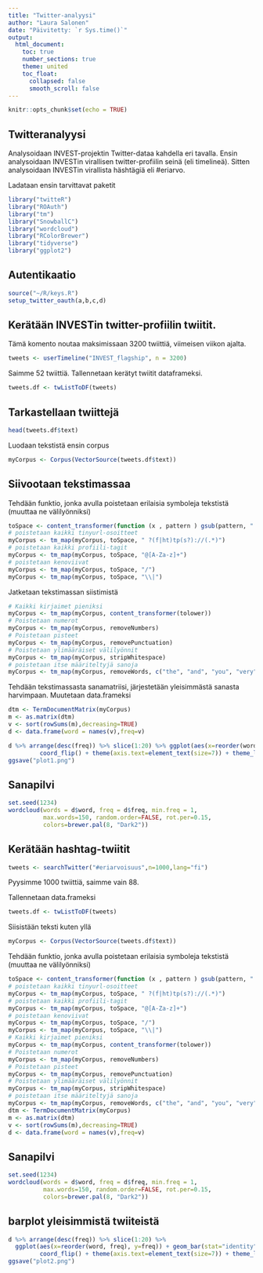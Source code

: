 ---
title: "Twitter-analyysi"
author: "Laura Salonen"
date: "Päivitetty: `r Sys.time()`"
output:
  html_document:
    toc: true
    number_sections: true
    theme: united
    toc_float:
      collapsed: false
      smooth_scroll: false
---

```{r setup, include=FALSE}
knitr::opts_chunk$set(echo = TRUE)
```

## Twitteranalyysi

Analysoidaan INVEST-projektin Twitter-dataa kahdella eri tavalla. Ensin analysoidaan INVESTin virallisen twitter-profiilin seinä (eli timelineä).
Sitten analysoidaan INVESTin virallista häshtägiä eli #eriarvo.

Ladataan ensin tarvittavat paketit

```{r message=F}
library("twitteR")
library("ROAuth")
library("tm")
library("SnowballC")
library("wordcloud")
library("RColorBrewer")
library("tidyverse")
library("ggplot2")
```

## Autentikaatio
```{r message=F, echo=F}
source("~/R/keys.R")
setup_twitter_oauth(a,b,c,d)
```

## Kerätään INVESTin twitter-profiilin twiitit.

Tämä komento noutaa maksimissaan 3200 twiittiä, viimeisen viikon ajalta.

```{r}
tweets <- userTimeline("INVEST_flagship", n = 3200)
```

Saimme 52 twiittiä. Tallennetaan kerätyt twiitit dataframeksi.

```{r message=F}
tweets.df <- twListToDF(tweets)
```

## Tarkastellaan twiittejä

```{r}
head(tweets.df$text)
```
Luodaan tekstistä ensin corpus

```{r}
myCorpus <- Corpus(VectorSource(tweets.df$text))
```

## Siivootaan tekstimassaa

Tehdään funktio, jonka avulla poistetaan erilaisia symboleja tekstistä (muuttaa ne välilyönniksi)

```{r warning=F}
toSpace <- content_transformer(function (x , pattern ) gsub(pattern, " ", x))
# poistetaan kaikki tinyurl-osoitteet 
myCorpus <- tm_map(myCorpus, toSpace, " ?(f|ht)tp(s?)://(.*)")
# poistetaan kaikki profiili-tagit
myCorpus <- tm_map(myCorpus, toSpace, "@[A-Za-z]+")
# poistetaan kenoviivat
myCorpus <- tm_map(myCorpus, toSpace, "/")
myCorpus <- tm_map(myCorpus, toSpace, "\\|")
```

Jatketaan tekstimassan siistimistä

```{r warning=F}
# Kaikki kirjaimet pieniksi
myCorpus <- tm_map(myCorpus, content_transformer(tolower))
# Poistetaan numerot
myCorpus <- tm_map(myCorpus, removeNumbers)
# Poistetaan pisteet
myCorpus <- tm_map(myCorpus, removePunctuation)
# Poistetaan ylimääräiset välilyönnit
myCorpus <- tm_map(myCorpus, stripWhitespace)
# poistetaan itse määriteltyjä sanoja
myCorpus <- tm_map(myCorpus, removeWords, c("the", "and", "you", "very", "are", "for"))
```


Tehdään tekstimassasta sanamatriisi, järjestetään yleisimmästä sanasta harvimpaan.
Muutetaan data.frameksi

```{r}
dtm <- TermDocumentMatrix(myCorpus)
m <- as.matrix(dtm)
v <- sort(rowSums(m),decreasing=TRUE)
d <- data.frame(word = names(v),freq=v)
```

```{r message=F}
d %>% arrange(desc(freq)) %>% slice(1:20) %>% ggplot(aes(x=reorder(word, freq), y=freq)) + geom_bar(stat="identity") + xlab("Sanat") + ylab("Määrä") +
         coord_flip() + theme(axis.text=element_text(size=7)) + theme_light()
ggsave("plot1.png")
```

## Sanapilvi
```{r warning=F, echo=F}
set.seed(1234)
wordcloud(words = d$word, freq = d$freq, min.freq = 1,
          max.words=150, random.order=FALSE, rot.per=0.15, 
          colors=brewer.pal(8, "Dark2"))
```

## Kerätään hashtag-twiitit

```{r warning=F}
tweets <- searchTwitter("#eriarvoisuus",n=1000,lang="fi")
```

Pyysimme 1000 twiittiä, saimme vain 88.

Tallennetaan data.frameksi

```{r message=F}
tweets.df <- twListToDF(tweets)
```

Siisistään teksti kuten yllä

```{r}
myCorpus <- Corpus(VectorSource(tweets.df$text))
```

Tehdään funktio, jonka avulla poistetaan erilaisia symboleja tekstistä (muuttaa ne välilyönniksi)

```{r warning=F}
toSpace <- content_transformer(function (x , pattern ) gsub(pattern, " ", x))
# poistetaan kaikki tinyurl-osoitteet 
myCorpus <- tm_map(myCorpus, toSpace, " ?(f|ht)tp(s?)://(.*)")
# poistetaan kaikki profiili-tagit
myCorpus <- tm_map(myCorpus, toSpace, "@[A-Za-z]+")
# poistetaan kenoviivat
myCorpus <- tm_map(myCorpus, toSpace, "/")
myCorpus <- tm_map(myCorpus, toSpace, "\\|")
# Kaikki kirjaimet pieniksi
myCorpus <- tm_map(myCorpus, content_transformer(tolower))
# Poistetaan numerot
myCorpus <- tm_map(myCorpus, removeNumbers)
# Poistetaan pisteet
myCorpus <- tm_map(myCorpus, removePunctuation)
# Poistetaan ylimääräiset välilyönnit
myCorpus <- tm_map(myCorpus, stripWhitespace)
# poistetaan itse määriteltyjä sanoja
myCorpus <- tm_map(myCorpus, removeWords, c("the", "and", "you", "very", "are", "for"))
dtm <- TermDocumentMatrix(myCorpus)
m <- as.matrix(dtm)
v <- sort(rowSums(m),decreasing=TRUE)
d <- data.frame(word = names(v),freq=v)
```

## Sanapilvi
```{r warning=F}
set.seed(1234)
wordcloud(words = d$word, freq = d$freq, min.freq = 1,
          max.words=150, random.order=FALSE, rot.per=0.15, 
          colors=brewer.pal(8, "Dark2"))
```

## barplot yleisimmistä twiiteistä

```{r message=F}
d %>% arrange(desc(freq)) %>% slice(1:20) %>% 
  ggplot(aes(x=reorder(word, freq), y=freq)) + geom_bar(stat="identity") + xlab("Sanat") + ylab("Määrä") +
         coord_flip() + theme(axis.text=element_text(size=7)) + theme_light()
ggsave("plot2.png")
```
